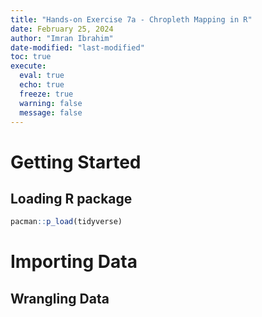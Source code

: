 ```yaml
---
title: "Hands-on Exercise 7a - Chropleth Mapping in R"
date: February 25, 2024
author: "Imran Ibrahim"
date-modified: "last-modified"
toc: true
execute: 
  eval: true
  echo: true
  freeze: true
  warning: false
  message: false
---
```


# Getting Started

## Loading R package

```r
pacman::p_load(tidyverse)
```

# Importing Data

## Wrangling Data
